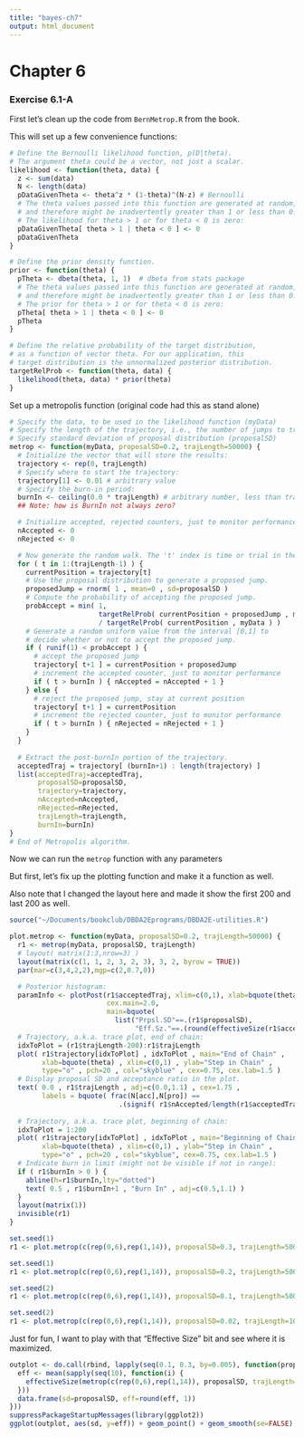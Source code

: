 ```yaml
---
title: "bayes-ch7"
output: html_document
---
```


# Chapter 6

### Exercise 6.1-A

First let's clean up the code from `BernMetrop.R` from the book.

This will set up a few convenience functions:

```r
# Define the Bernoulli likelihood function, p(D|theta).
# The argument theta could be a vector, not just a scalar.
likelihood <- function(theta, data) {
  z <- sum(data)
  N <- length(data)
  pDataGivenTheta <- theta^z * (1-theta)^(N-z) # Bernoulli
  # The theta values passed into this function are generated at random,
  # and therefore might be inadvertently greater than 1 or less than 0.
  # The likelihood for theta > 1 or for theta < 0 is zero:
  pDataGivenTheta[ theta > 1 | theta < 0 ] <- 0
  pDataGivenTheta
}

# Define the prior density function. 
prior <- function(theta) {
  pTheta <- dbeta(theta, 1, 1)  # dbeta from stats package
  # The theta values passed into this function are generated at random,
  # and therefore might be inadvertently greater than 1 or less than 0.
  # The prior for theta > 1 or for theta < 0 is zero:
  pTheta[ theta > 1 | theta < 0 ] <- 0
  pTheta
}

# Define the relative probability of the target distribution, 
# as a function of vector theta. For our application, this
# target distribution is the unnormalized posterior distribution.
targetRelProb <- function(theta, data) {
  likelihood(theta, data) * prior(theta)
}

```

Set up a metropolis function (original code had this as stand alone)

```r

# Specify the data, to be used in the likelihood function (myData)
# Specify the length of the trajectory, i.e., the number of jumps to try (trajLength)
# Specify standard deviation of proposal distribution (proposalSD)
metrop <- function(myData, proposalSD=0.2, trajLength=50000) {
  # Initialize the vector that will store the results:
  trajectory <- rep(0, trajLength)
  # Specify where to start the trajectory:
  trajectory[1] <- 0.01 # arbitrary value
  # Specify the burn-in period:
  burnIn <- ceiling(0.0 * trajLength) # arbitrary number, less than trajLength
  ## Note: how is BurnIn not always zero?

  # Initialize accepted, rejected counters, just to monitor performance:
  nAccepted <- 0
  nRejected <- 0

  # Now generate the random walk. The 't' index is time or trial in the walk.
  for ( t in 1:(trajLength-1) ) {
    currentPosition = trajectory[t]
    # Use the proposal distribution to generate a proposed jump.
    proposedJump = rnorm( 1 , mean=0 , sd=proposalSD )
    # Compute the probability of accepting the proposed jump.
    probAccept = min( 1,
                      targetRelProb( currentPosition + proposedJump , myData )
                      / targetRelProb( currentPosition , myData ) )
    # Generate a random uniform value from the interval [0,1] to
    # decide whether or not to accept the proposed jump.
    if ( runif(1) < probAccept ) {
      # accept the proposed jump
      trajectory[ t+1 ] = currentPosition + proposedJump
      # increment the accepted counter, just to monitor performance
      if ( t > burnIn ) { nAccepted = nAccepted + 1 }
    } else {
      # reject the proposed jump, stay at current position
      trajectory[ t+1 ] = currentPosition
      # increment the rejected counter, just to monitor performance
      if ( t > burnIn ) { nRejected = nRejected + 1 }
    }
  }
  
  # Extract the post-burnIn portion of the trajectory.
  acceptedTraj = trajectory[ (burnIn+1) : length(trajectory) ]
  list(acceptedTraj=acceptedTraj, 
       proposalSD=proposalSD, 
       trajectory=trajectory, 
       nAccepted=nAccepted, 
       nRejected=nRejected, 
       trajLength=trajLength,
       burnIn=burnIn)
}
# End of Metropolis algorithm.
```

Now we can run the `metrop` function with any parameters

But first, let's fix up the plotting function and make it a function as well.

Also note that I changed the layout here and made it show the first 200 and last 200 as well.

```r
source("~/Documents/bookclub/DBDA2Eprograms/DBDA2E-utilities.R")

plot.metrop <- function(myData, proposalSD=0.2, trajLength=50000) {
  r1 <- metrop(myData, proposalSD, trajLength)
  # layout( matrix(1:3,nrow=3) )
  layout(matrix(c(1, 1, 2, 3, 2, 3), 3, 2, byrow = TRUE))
  par(mar=c(3,4,2,2),mgp=c(2,0.7,0))

  # Posterior histogram:
  paramInfo <- plotPost(r1$acceptedTraj, xlim=c(0,1), xlab=bquote(theta), 
                        cex.main=2.0,
                        main=bquote( 
                          list("Prpsl.SD"==.(r1$proposalSD),
                               "Eff.Sz."==.(round(effectiveSize(r1$acceptedTraj),1)))))
  # Trajectory, a.k.a. trace plot, end of chain:
  idxToPlot = (r1$trajLength-200):r1$trajLength
  plot( r1$trajectory[idxToPlot] , idxToPlot , main="End of Chain" ,
        xlab=bquote(theta) , xlim=c(0,1) , ylab="Step in Chain" ,
        type="o" , pch=20 , col="skyblue" , cex=0.75, cex.lab=1.5 )
  # Display proposal SD and acceptance ratio in the plot.
  text( 0.0 , r1$trajLength , adj=c(0.0,1.1) , cex=1.75 ,
        labels = bquote( frac(N[acc],N[pro]) == 
                           .(signif( r1$nAccepted/length(r1$acceptedTraj) , 3 ))))
  
  # Trajectory, a.k.a. trace plot, beginning of chain:
  idxToPlot = 1:200
  plot( r1$trajectory[idxToPlot] , idxToPlot , main="Beginning of Chain" ,
        xlab=bquote(theta) , xlim=c(0,1) , ylab="Step in Chain" ,
        type="o" , pch=20 , col="skyblue", cex=0.75, cex.lab=1.5 )
  # Indicate burn in limit (might not be visible if not in range):
  if ( r1$burnIn > 0 ) {
    abline(h=r1$burnIn,lty="dotted")
    text( 0.5 , r1$burnIn+1 , "Burn In" , adj=c(0.5,1.1) )
  }
  layout(matrix(1))
  invisible(r1)
}
```


```r
set.seed(1)
r1 <- plot.metrop(c(rep(0,6),rep(1,14)), proposalSD=0.3, trajLength=50000)
```

```r
set.seed(1)
r1 <- plot.metrop(c(rep(0,6),rep(1,14)), proposalSD=0.2, trajLength=50000)
```

```r
set.seed(2)
r1 <- plot.metrop(c(rep(0,6),rep(1,14)), proposalSD=0.1, trajLength=50000)
```

```r
set.seed(2)
r1 <- plot.metrop(c(rep(0,6),rep(1,14)), proposalSD=0.02, trajLength=10000)
```

Just for fun, I want to play with that "Effective Size" bit and see where it 
is maximized.

```r
outplot <- do.call(rbind, lapply(seq(0.1, 0.3, by=0.005), function(proposalSD) {
  eff <- mean(sapply(seq(10), function(i) {
    effectiveSize(metrop(c(rep(0,6),rep(1,14)), proposalSD, trajLength=5000)$acceptedTraj)
  }))
  data.frame(sd=proposalSD, eff=round(eff, 1))
}))
suppressPackageStartupMessages(library(ggplot2))
ggplot(outplot, aes(sd, y=eff)) + geom_point() + geom_smooth(se=FALSE) + theme_bw()

```
